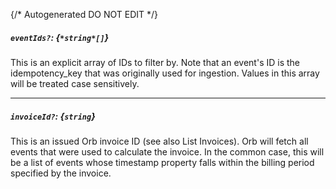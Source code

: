 {/* Autogenerated DO NOT EDIT  */}
##### `eventIds?`: *{`*string*[]`}*
This is an explicit array of IDs to filter by. Note that an event's ID is the idempotency_key that was originally used for ingestion. Values in this array will be treated case sensitively.

---
##### `invoiceId?`: *{`string`}*
This is an issued Orb invoice ID (see also List Invoices). Orb will fetch all events that were used to calculate the invoice. In the common case, this will be a list of events whose timestamp property falls within the billing period specified by the invoice.

